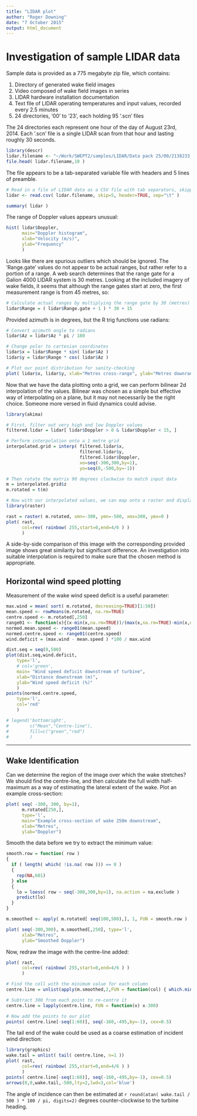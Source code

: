 ---
title: "LIDAR plot"
author: "Roger Downing"
date: "7 October 2015"
output: html_document
---
# Investigation of sample LIDAR data
Sample data is provided as a 775 megabyte zip file, which contains:

1. Directory of generated wake field images
2. Video composed of wake field images in series
3. LIDAR hardware installation documentation
4. Text file of LIDAR operating temperatures and input values, recorded every 2.5 minutes
5. 24 directories, '00' to '23', each holding 95 '.scn' files

The 24 directories each represent one hour of the day of August 23rd, 2014. Each '.scn' file is a single LIDAR scan from that hour and lasting roughly 30 seconds.

```{r,echo=FALSE}
library(descr)
lidar.filename <- "~/Work/SWEPT2/samples/LIDAR/Data pack 25/00/2138233_23081400_25.scn"
file.head( lidar.filename,10 )
```
The file appears to be a tab-separated variable file with headers and 5 lines of preamble.
```{r}
# Read in a file of LIDAR data as a CSV file with tab separators, skipping the first 5 lines and using column headers
lidar <- read.csv( lidar.filename, skip=5, header=TRUE, sep="\t" )

summary( lidar )
```
The range of Doppler values appears unusual:
```{r,echo=FALSE}
hist( lidar$Doppler,
      main="Doppler histogram",
      xlab="Velocity (m/s)",
      ylab="Frequency"
      )
```

Looks like there are spurious outliers which should be ignored. The 'Range.gate' values do not appear to be actual ranges, but rather refer to a portion of a range. A web search determines that the range gate for a Galion 4000 LIDAR system is 30 metres. Looking at the included imagery of wake fields, it seems that although the range gates start at zero, the first measurement range is from 45 metres, so:
```{r}
# Calculate actual ranges by multiplying the range gate by 30 (metres) and then adding 15 for the midpoint
lidar$Range = ( lidar$Range.gate + 1 ) * 30 + 15
```
Provided azimuth is in degrees, but the R trig functions use radians:
```{r}
# Convert azimuth angle to radians
lidar$Az = lidar$Az * pi / 180

# Change polar to cartesian coordinates
lidar$x = lidar$Range * sin( lidar$Az )
lidar$y = lidar$Range * cos( lidar$Az )

# Plot our point distribution for sanity-checking
plot( lidar$x, lidar$y, xlab="Metres cross-range", ylab="Metres downrange" )
```

Now that we have the data plotting onto a grid, we can perform bilinear 2d interpolation of the values. Bilinear was chosen as a simple but effective way of interpolating on a plane, but it may not necessarily be the right choice. Someone more versed in fluid dynamics could advise.

```{r,echo=FALSE}
library(akima)

# First, filter out very high and low Doppler values
filtered.lidar = lidar[ lidar$Doppler > 0 & lidar$Doppler < 15, ]

# Perform interpolation onto a 1 metre grid
interpolated.grid = interp( filtered.lidar$x, 
                            filtered.lidar$y, 
                            filtered.lidar$Doppler, 
                            xo=seq(-300,300,by=1),
                            yo=seq(0,-500,by=-1))

# Then rotate the matrix 90 degrees clockwise to match input data
m = interpolated.grid$z
m.rotated = t(m)

# Now with our interpolated values, we can map onto a raster and display it
library(raster)

rast = raster( m.rotated, xmn=-300, ymn=-500, xmx=300, ymx=0 )
plot( rast,
      col=rev( rainbow( 255,start=0,end=4/6 ) )
      )
```

A side-by-side comparison of this image with the corresponding provided image shows great similarity but significant difference. An investigation into suitable interpolation is required to make sure that the chosen method is appropriate.

## Horizontal wind speed plotting
Measurement of the wake wind speed deficit is a useful parameter:
```{r,echo=FALSE,fig.height=4,fig.width=6}
max.wind = mean( sort( m.rotated, decreasing=TRUE)[1:50])
mean.speed <- rowMeans(m.rotated, na.rm=TRUE)
centre.speed <- m.rotated[,250]
range01 <- function(x){(x-min(x,na.rm=TRUE))/(max(x,na.rm=TRUE)-min(x,na.rm=TRUE))}
normed.mean.speed <- range01(mean.speed)
normed.centre.speed <- range01(centre.speed)
wind.deficit = (max.wind - mean.speed ) *100 / max.wind

dist.seq = seq(0,500)
plot(dist.seq,wind.deficit,
    type='l',
    # col='green',
    main= "Wind speed deficit downstream of turbine",
    xlab="Distance downstream (m)",
    ylab="Wind speed deficit (%)"
    )
points(normed.centre.speed,
    type='l',
    col='red'
    )

# legend('bottomright',
#        c("Mean","Centre-line"),
#        fill=c("green","red")
#        )

```

------
## Wake Identification
Can we determine the region of the image over which the wake stretches? We should find the centre-line, and then calculate the full width half-maximum as a way of estimating the lateral extent of the wake.
Plot an example cross-section:
```{r,echo=FALSE}
plot( seq( -300, 300, by=1), 
      m.rotated[250,], 
      type='l',
      main="Example cross-section of wake 250m downstream",
      xlab="Metres",
      ylab="Doppler")
```

Smooth the data before we try to extract the minimum value:
```{r,echo=FALSE}
smooth.row = function( row )
{
  if ( length( which( !is.na( row ))) == 0 )
  {
    rep(NA,601)
  } else
  {
    lo = loess( row ~ seq(-300,300,by=1), na.action = na.exclude )
    predict(lo)
  }
}

m.smoothed <- apply( m.rotated[ seq(100,500),], 1, FUN = smooth.row )

plot( seq(-300,300), m.smoothed[,250], type='l',
      xlab="Metres",
      ylab="Smoothed Doppler")
```

Now, redraw the image with the centre-line added:
```{r,echo=FALSE}
plot( rast,
      col=rev( rainbow( 255,start=0,end=4/6 ) )
      )

# Find the cell with the minimum value for each column
centre.line = unlist(apply(m.smoothed,2,FUN = function(col) { which.min(col)}))

# Subtract 300 from each point to re-centre it
centre.line = lapply(centre.line, FUN = function(x) x-300)

# Now add the points to our plot
points( centre.line[-seq(1:60)], seq(-160,-495,by=-1), cex=0.5)
```

The tail end of the wake could be used as a coarse estimation of incident wind direction:
```{r,echo=FALSE}
library(graphics)
wake.tail = unlist( tail( centre.line, n=1 ))
plot( rast,
      col=rev( rainbow( 255,start=0,end=4/6 ) )
      )
points( centre.line[-seq(1:60)], seq(-160,-495,by=-1), cex=0.5)
arrows(0,0,wake.tail,-500,lty=2,lwd=3,col='blue')
```

The angle of incidence can then be estimated at `r round(atan( wake.tail / 500 ) * 180 / pi, digits=2)` degrees counter-clockwise to the turbine heading.
